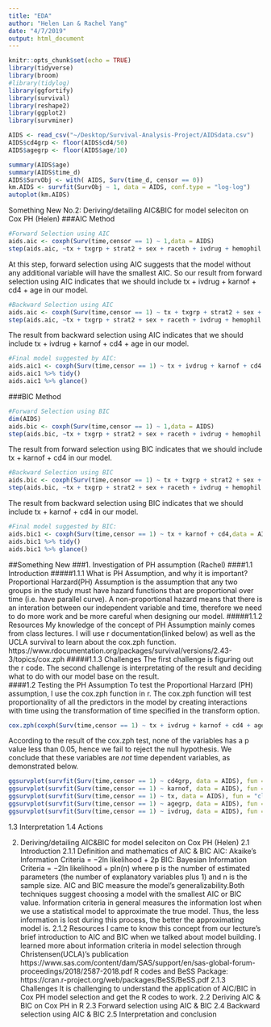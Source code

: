 ```yaml
---
title: "EDA"
author: "Helen Lan & Rachel Yang"
date: "4/7/2019"
output: html_document
---
```


```r
knitr::opts_chunk$set(echo = TRUE)
library(tidyverse)
library(broom)
#library(tidylog)
library(ggfortify)
library(survival)
library(reshape2)
library(ggplot2)
library(survminer)
```

```r
AIDS <- read_csv("~/Desktop/Survival-Analysis-Project/AIDSdata.csv")
AIDS$cd4grp <- floor(AIDS$cd4/50)
AIDS$agegrp <- floor(AIDS$age/10)
```
```r
summary(AIDS$age)
summary(AIDS$time_d)
AIDS$SurvObj <- with( AIDS, Surv(time_d, censor == 0))
km.AIDS <- survfit(SurvObj ~ 1, data = AIDS, conf.type = "log-log")
autoplot(km.AIDS)
```

Something New No.2: Deriving/detailing AIC&BIC for model seleciton on Cox PH (Helen)
###AIC Method
```r
#Forward Selection using AIC 
aids.aic <- coxph(Surv(time,censor == 1) ~ 1,data = AIDS)
step(aids.aic, ~tx + txgrp + strat2 + sex + raceth + ivdrug + hemophil + karnof + cd4 + age + priorzdv, data = AIDS, direction = "forward", k=2)
```

At this step, forward selection using AIC suggests that the model without any additional variable will have the smallest AIC. So our result from forward selection using AIC indicates that we should include tx + ivdrug + karnof + cd4 + age in our model. 

```r
#Backward Selection using AIC 
aids.aic <- coxph(Surv(time,censor == 1) ~ tx + txgrp + strat2 + sex + raceth + ivdrug + hemophil + karnof + cd4 + age + priorzdv,data = AIDS)
step(aids.aic, ~tx + txgrp + strat2 + sex + raceth + ivdrug + hemophil + karnof + cd4 + age + priorzdv, data = AIDS, direction = "backward", k=2)
```
The result from backward selection using AIC indicates that we should include tx + ivdrug + karnof + cd4 + age in our model. 

```r
#Final model suggested by AIC:
aids.aic1 <- coxph(Surv(time,censor == 1) ~ tx + ivdrug + karnof + cd4 + age,data = AIDS)
aids.aic1 %>% tidy()
aids.aic1 %>% glance()
```
###BIC Method
```r
#Forward Selection using BIC
dim(AIDS)
aids.bic <- coxph(Surv(time,censor == 1) ~ 1,data = AIDS)
step(aids.bic, ~tx + txgrp + strat2 + sex + raceth + ivdrug + hemophil + karnof + cd4 + age + priorzdv, data = AIDS, direction = "forward", k=log(135))
```
The result from forward selection using BIC indicates that we should include tx  + karnof + cd4 in our model.

```r
#Backward Selection using BIC
aids.bic <- coxph(Surv(time,censor == 1) ~ tx + txgrp + strat2 + sex + raceth + ivdrug + hemophil + karnof + cd4 + age + priorzdv,data = AIDS)
step(aids.bic, ~tx + txgrp + strat2 + sex + raceth + ivdrug + hemophil + karnof + cd4 + age + priorzdv, data = AIDS, direction = "backward", k=log(135))
```
The result from backward selection using BIC indicates that we should include tx  + karnof + cd4 in our model.

```r
#Final model suggested by BIC:
aids.bic1 <- coxph(Surv(time,censor == 1) ~ tx + karnof + cd4,data = AIDS)
aids.bic1 %>% tidy()
aids.bic1 %>% glance()
```
##Something New
###1. Investigation of PH assumption (Rachel)
####1.1 Introduction 
#####1.1.1 What is PH Assumption, and why it is important?
    Proportional Harzard(PH) Assumption is the assumption that any two groups in the study must have hazard functions that are proportional over time (i.e. have parallel curve). A non-proportional hazard means that there is an interation between our independent variable and time, therefore we need to do more work and be more careful when designing our model.
#####1.1.2 Resources
    My knowledge of the concept of PH Assumption mainly comes from class lectures. I will use r documentation(linked below) as well as the UCLA survival to learn about the cox.zph function.
    https://www.rdocumentation.org/packages/survival/versions/2.43-3/topics/cox.zph
#####1.1.3 Challenges
    The first challenge is figuring out the r code. The second challenge is 
    interpretating of the result and deciding what to do with our model base on 
    the result.          
####1.2 Testing the PH Assumption
To test the Proportional Harzard (PH) assumption, I use the cox.zph function in r. The cox.zph function will test proportionality of all the predictors in the model by creating interactions with time using the transformation of time specified in the transform option.
```r
cox.zph(coxph(Surv(time,censor == 1) ~ tx + ivdrug + karnof + cd4 + age, data = AIDS))
```
According to the result of the cox.zph test, none of the variables has a p value less than 0.05, hence we fail to reject the null hypothesis. We conclude that these variables are *not* time dependent variables, as demonstrated below. 
```r
ggsurvplot(survfit(Surv(time,censor == 1) ~ cd4grp, data = AIDS), fun = "cloglog")
ggsurvplot(survfit(Surv(time,censor == 1) ~ karnof, data = AIDS), fun = "cloglog")
ggsurvplot(survfit(Surv(time,censor == 1) ~ tx, data = AIDS), fun = "cloglog")
ggsurvplot(survfit(Surv(time,censor == 1) ~ agegrp, data = AIDS), fun = "cloglog")
ggsurvplot(survfit(Surv(time,censor == 1) ~ ivdrug, data = AIDS), fun = "cloglog")
```
1.3 Interpretation
1.4 Actions

2. Deriving/detailing AIC&BIC for model seleciton on Cox PH (Helen)
2.1 Introduction
2.1.1 Definition and mathematics of AIC & BIC
    AIC: Akaike’s Information Criteria =  −2ln likelihood + 2p
    BIC: Bayesian Information Criteria =  −2ln likelihood + pln(n)
    where p is the number of estimated parameters (the number of explanatory variables plus 1) and n is the
    sample size. AIC and BIC measure the model's generalizability.Both techniques suggest choosing a model 
    with the smallest AIC or BIC value. Information criteria in general measures the information lost when we use a
    statistical model to approximate the true model. Thus, the less information is lost during this process, the better
    the approximating model is. 
2.1.2 Resources
    I came to know this concept from our lecture's brief introduction to AIC and BIC when we talked about model building.
    I learned more about information criteria in model selection through Christensen(UCLA)'s publication
    https://www.sas.com/content/dam/SAS/support/en/sas-global-forum-proceedings/2018/2587-2018.pdf
    R codes and BeSS Package: https://cran.r-project.org/web/packages/BeSS/BeSS.pdf
2.1.3 Challenges
    It is challenging to understand the application of AIC/BIC in Cox PH model selection and get the R codes to work. 
2.2 Deriving AIC & BIC on Cox PH in R
2.3 Forward selection using AIC & BIC
2.4 Backward selection using AIC & BIC
2.5 Interpretation and conclusion
